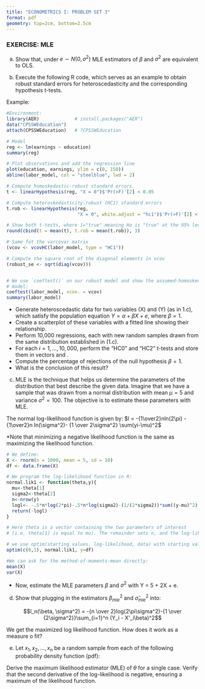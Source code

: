 ```yaml
---
title: "ECONOMETRICS I: PROBLEM SET 3"
format: pdf
geometry: top=2cm, bottom=2.5cm
---
```


### EXERCISE: MLE

a) Show that, under $e \sim N(0,\sigma^2)$ MLE estimators of $\beta$ and $\sigma^2$ are equivalent to OLS. 

b) Execute the following R code, which serves as an example to obtain robust standard errors for heteroscedasticity and the corresponding hypothesis t-tests.

Example:

```r

#Environment: 
library(AER)             # install.packages("AER")
data("CPSSWEducation")
attach(CPSSWEducation)   # ?CPSSWEducation

# Model
reg <- lm(earnings ~ education)
summary(reg)

# Plot observations and add the regression line
plot(education, earnings, ylim = c(0, 150))
abline(labor_model, col = "steelblue", lwd = 2)

# Compute homoskedastic-robust standard errors.
t <- linearHypothesis(reg, "X = 0")$'Pr(>F)'[2] < 0.05

# Compute heteroskedasticity-robust (HC1) standard errors
t.rob <- linearHypothesis(reg, 
                          "X = 0", white.adjust = "hc1")$'Pr(>F)'[2] < 0.05

# Show both t-tests, where 1="true" meaning Ho is "true" at the 95% level.
round(cbind(t = mean(t), t.rob = mean(t.rob)), 3)

# Same fot the varcovar matrix 
(vcov <- vcovHC(labor_model, type = "HC1"))

# Compute the square root of the diagonal elements in vcov
(robust_se <- sqrt(diag(vcov)))


# We use `coeftest()` on our robust model and show the assumed-homoskedastic
# model:
coeftest(labor_model, vcov. = vcov)
summary(labor_model)
```

- Generate heteroscedastic data for two variables \(X\) and \(Y\) (as in 1.c), which satisfy the population equation $Y = \alpha + \beta X + e$, where $\beta = 1$.
- Create a scatterplot of these variables with a fitted line showing their relationship.
- Perform 10,000 regressions, each with new random samples drawn from the same distribution established in (1.c).
- For each $i = 1, \ldots, 10,000$, perform the "HC0" and "HC2" t-tests and store them in vectors \texttt{t} and \texttt{t.rob}.
- Compute the percentage of rejections of the null hypothesis $\beta = 1$.
- What is the conclusion of this result?

c) MLE is the technique that helps us determine the parameters of the distribution that best describe the given data. Imagine that we have a sample that was drawn from a normal distribution with mean $\mu = 5$ and variance $\sigma^2=100$. The objective is to estimate these parameters with MLE. 

The normal log-likelihood function is given by: $l = -{1\over2}nln(2\pi) - {1\over2}n ln(\sigma^2)- {1 \over 2\sigma^2} \sum(yi-\mu)^2$

*Note that minimizing a negative likelihood function is the same as maximizing the likelihood function.

```r
# We define: 
X <- rnorm(n = 1000, mean = 5, sd = 10)
df <- data.frame(X)  

# We program the log-likelihood function in R:
normal.lik1 <- function(theta,y){ 
  mu<-theta[1] 
  sigma2<-theta[2] 
  n<-nrow(y)
  logl<- -.5*n*log(2*pi)-.5*n*log(sigma2)-(1/(2*sigma2))*sum((y-mu)^2)
  return(-logl) 
}

# Here theta is a vector containing the two parameters of interest
# (i.e. theta[1] is equal to mu). The remainder sets n, and the log-likelihood function.

# we use optim(starting values, log-likelihood, data) with starting values 0 and 1.
optim(c(0,1), normal.lik1, y=df)

#We can ask for the method-of-moments-mean directly:
mean(X)
var(X)
```

- Now, estimate the MLE parameters $\beta$ and $\sigma^2$ with Y =  5 + 2X + e.

d) Show that plugging in the estimators $\beta_{mle}^2$ and $\hat{\sigma}^2_{mle}$ into: 

$$l_n(\beta, \sigma^2) = -{n \over 2}log(2\pi\sigma^2)-{1 \over {2\sigma^2}}\sum_{i=1}^n (Y_i - X'_i\beta)^2$$

We get the maximized log likelihood function. How does it work as a measure o fit?

e) Let $x_1, x_2, \dots, x_n$ be a random sample from each of the following probability density function (pdf):

\begin{enumerate}

  \item[(a)] Bernoulli distribution
  \[f(x; \theta) = \theta^x (1 - \theta)^{1-x}, \quad 0 \leq \theta \leq 1, \quad x = 0, 1\]
  
  \item[(b)] Poisson distribution
  \[f(x; \theta) = \frac{\theta^x e^{-\theta}}{x!}, \quad x = 0, 1, 2, \dots, \quad 0 \leq \theta < \infty \]
  
  \item[(c)] Exponential distribution
  \[f(x; \theta) = \theta e^{-\theta x}, \quad 0 < x < \infty, \quad 0 < \theta < \infty \]

\end{enumerate}

Derive the maximum likelihood estimator (MLE) of $\theta$ for a single case. Verify that the second derivative of the log-likelihood is negative, ensuring a maximum of the likelihood function.

